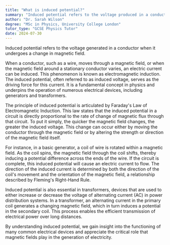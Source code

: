 ```yaml
---
title: "What is induced potential?"
summary: "Induced potential refers to the voltage produced in a conductor due to a change in the surrounding magnetic field."
author: "Dr. Sarah Wilson"
degree: "MSc in Physics, University College London"
tutor_type: "GCSE Physics Tutor"
date: 2024-07-30
---
```


Induced potential refers to the voltage generated in a conductor when it undergoes a change in magnetic field.

When a conductor, such as a wire, moves through a magnetic field, or when the magnetic field around a stationary conductor varies, an electric current can be induced. This phenomenon is known as electromagnetic induction. The induced potential, often referred to as induced voltage, serves as the driving force for this current. It is a fundamental concept in physics and underpins the operation of numerous electrical devices, including generators and transformers.

The principle of induced potential is articulated by Faraday's Law of Electromagnetic Induction. This law states that the induced potential in a circuit is directly proportional to the rate of change of magnetic flux through that circuit. To put it simply, the quicker the magnetic field changes, the greater the induced voltage. This change can occur either by moving the conductor through the magnetic field or by altering the strength or direction of the magnetic field itself.

For instance, in a basic generator, a coil of wire is rotated within a magnetic field. As the coil spins, the magnetic field through the coil shifts, thereby inducing a potential difference across the ends of the wire. If the circuit is complete, this induced potential will cause an electric current to flow. The direction of the induced current is determined by both the direction of the coil's movement and the orientation of the magnetic field, a relationship described by Fleming's Right-Hand Rule.

Induced potential is also essential in transformers, devices that are used to either increase or decrease the voltage of alternating current (AC) in power distribution systems. In a transformer, an alternating current in the primary coil generates a changing magnetic field, which in turn induces a potential in the secondary coil. This process enables the efficient transmission of electrical power over long distances.

By understanding induced potential, we gain insight into the functioning of many common electrical devices and appreciate the critical role that magnetic fields play in the generation of electricity.
    